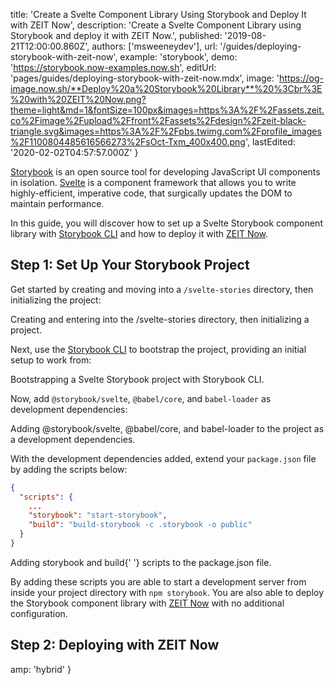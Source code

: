 
  title:
    'Create a Svelte Component Library Using Storybook and Deploy It with ZEIT Now',
  description:
    'Create a Svelte Component Library using Storybook and deploy it with ZEIT Now.',
  published: '2019-08-21T12:00:00.860Z',
  authors: ['msweeneydev'],
  url: '/guides/deploying-storybook-with-zeit-now',
  example: 'storybook',
  demo: 'https://storybook.now-examples.now.sh',
  editUrl: 'pages/guides/deploying-storybook-with-zeit-now.mdx',
  image:
    'https://og-image.now.sh/**Deploy%20a%20Storybook%20Library**%20%3Cbr%3E%20with%20ZEIT%20Now.png?theme=light&md=1&fontSize=100px&images=https%3A%2F%2Fassets.zeit.co%2Fimage%2Fupload%2Ffront%2Fassets%2Fdesign%2Fzeit-black-triangle.svg&images=https%3A%2F%2Fpbs.twimg.com%2Fprofile_images%2F1100804485616566273%2FsOct-Txm_400x400.png',
  lastEdited: '2020-02-02T04:57:57.000Z'
}

[Storybook](https://storybook.js.org/) is an open source tool for developing JavaScript UI components in isolation. [Svelte](https://svelte.dev/) is a component framework that allows you to write highly-efficient, imperative code, that surgically updates the DOM to maintain performance.

In this guide, you will discover how to set up a Svelte Storybook component library with [Storybook CLI](https://github.com/storybookjs/storybook/tree/master/lib/cli) and how to deploy it with [ZEIT Now](/).

## Step 1: Set Up Your Storybook Project

Get started by creating and moving into a `/svelte-stories` directory, then initializing the project:

<Snippet dark text="mkdir svelte-stories && cd svelte-stories && npm init -y" />
<Caption>Creating and entering into the <InlineCode>/svelte-stories</InlineCode> directory, then initializing a project.</Caption>

Next, use the [Storybook CLI](https://github.com/storybookjs/storybook/tree/master/lib/cli) to bootstrap the project, providing an initial setup to work from:

<Snippet dark text="npx -p @storybook/cli sb init --type svelte" />
<Caption>Bootstrapping a Svelte Storybook project with <Link href="https://github.com/storybookjs/storybook/tree/master/lib/cli">Storybook CLI</Link>.</Caption>

Now, add `@storybook/svelte`, `@babel/core`, and `babel-loader` as development dependencies:

<Snippet dark text="npm i -D @storybook/svelte @babel/core babel-loader" />
<Caption>Adding <InlineCode>@storybook/svelte</InlineCode>, <InlineCode>@babel/core</InlineCode>, and <InlineCode>babel-loader</InlineCode> to the project as a development dependencies.</Caption>

With the development dependencies added, extend your `package.json` file by adding the scripts below:

```json
{
  "scripts": {
    ...
    "storybook": "start-storybook",
    "build": "build-storybook -c .storybook -o public"
  }
}
```

<Caption>
  Adding <InlineCode>storybook</InlineCode> and <InlineCode>build</InlineCode>{' '}
  scripts to the <InlineCode>package.json</InlineCode> file.
</Caption>

By adding these scripts you are able to start a development server from inside your project directory with `npm storybook`. You are also able to deploy the Storybook component library with [ZEIT Now](/) with no additional configuration.

## Step 2: Deploying with ZEIT Now

<DeploySection name="Storybook" type="component library" />


  amp: 'hybrid'
}
